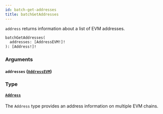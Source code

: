 ```yaml
---
id: batch-get-addresses
title: batchGetAddresses
---
```



`address` returns information about a list of EVM addresses.

```graphql
batchGetAddresses(
  addresses: [AddressEVM!]!
): [Address!]!
```


### Arguments

#### `addresses` ([`AddressEVM`](/reference/scalars/address-evm))




### Type

#### [`Address`](/reference/objects/address) 

The `Address` type provides an address information on multiple EVM chains.




